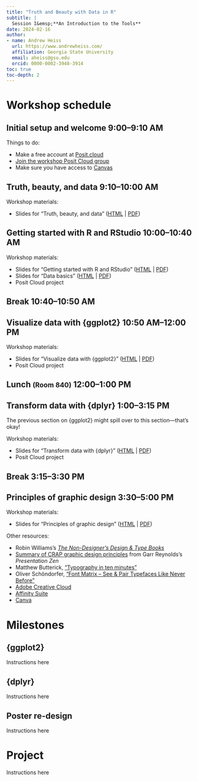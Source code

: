 ```yaml
---
title: "Truth and Beauty with Data in R"
subtitle: |
  Session I&emsp;**An Introduction to the Tools**
date: 2024-02-16
author:
- name: Andrew Heiss
  url: https://www.andrewheiss.com/
  affiliation: Georgia State University
  email: aheiss@gsu.edu
  orcid: 0000-0002-3948-3914
toc: true
toc-depth: 2
---
```


# Workshop schedule

## Initial **setup** and welcome [9:00–9:10 AM]{.time .float-end}

Things to do:

- Make a free account at [Posit.cloud](https://posit.cloud/)
- [Join the workshop Posit Cloud group](https://posit.cloud/spaces/480579/join?access_code=PsZkhsFqm2T2xZ1rNHSQsWfKjkOQL99WDgGtZk_v)
- Make sure you have access to [Canvas](https://robinsongsu.instructure.com/courses/1688)


## Truth, **beauty**, and data [9:10–10:00 AM]{.time .float-end}

Workshop materials:

- Slides for "Truth, beauty, and data" (<a href="slides/01_truth-beauty-data.html" target="_blank">HTML</a> | <a href="slides/01_truth-beauty-data.pdf" target="_blank">PDF</a>)

## **Getting started** with R and RStudio [10:00–10:40 AM]{.time .float-end}

Workshop materials:

- Slides for "Getting started with R and RStudio" (<a href="slides/02_getting-started.html" target="_blank">HTML</a> | <a href="slides/02_getting-started.pdf" target="_blank">PDF</a>)
- Slides for "Data basics" (<a href="slides/03_data-basics.html" target="_blank">HTML</a> | <a href="slides/03_data-basics.pdf" target="_blank">PDF</a>)
- Posit Cloud project

## [Break]{.text-secondary} [10:40–10:50 AM]{.time .float-end}

## **Visualize** data with {ggplot2} [10:50 AM–12:00 PM]{.time .float-end}

Workshop materials:

- Slides for "Visualize data with {ggplot2}" (<a href="slides/04_visualize-data.html" target="_blank">HTML</a> | <a href="slides/04_visualize-data.pdf" target="_blank">PDF</a>)
- Posit Cloud project

## [Lunch]{.text-secondary} <small>(Room 840)</small> [12:00–1:00 PM]{.time .float-end}

## **Transform** data with {dplyr} [1:00–3:15 PM]{.time .float-end}

::: {.callout-note appearance="minimal"}
The previous section on {ggplot2} might spill over to this section—that's okay!
:::

Workshop materials:

- Slides for "Transform data with {dplyr}" (<a href="slides/05_transform-data.html" target="_blank">HTML</a> | <a href="slides/05_transform-data.pdf" target="_blank">PDF</a>)
- Posit Cloud project

## [Break]{.text-secondary} [3:15–3:30 PM]{.time .float-end}

## Principles of **graphic design** [3:30–5:00 PM]{.time .float-end}

Workshop materials:

- Slides for "Principles of graphic design" (<a href="slides/06_graphic-design.html" target="_blank">HTML</a> | <a href="slides/06_graphic-design.pdf" target="_blank">PDF</a>)

Other resources:

- Robin Williams's [*The Non-Designer’s Design & Type Books*](https://www.amazon.com/Non-Designers-Design-Book-4th/dp/0133966151)
- [Summary of CRAP graphic design principles](http://www.presentationzen.com/chapter6_spread.pdf) from Garr Reynolds's *Presentation Zen*
- Matthew Butterick, ["Typography in ten minutes"](https://practicaltypography.com/typography-in-ten-minutes.html)
- Oliver Schöndorfer, ["Font Matrix – See & Pair Typefaces Like Never Before"](https://pimpmytype.com/font-matrix/)
- [Adobe Creative Cloud](https://www.adobe.com/creativecloud.html)
- [Affinity Suite](https://affinity.serif.com/en-us/)
- [Canva](https://www.canva.com/)


# Milestones

## {ggplot2}

Instructions here

## {dplyr}

Instructions here

## Poster re-design

Instructions here


# Project

Instructions here
